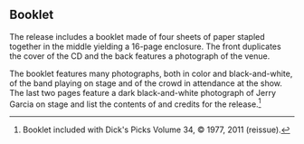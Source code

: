
==Booklet==

The release includes a booklet made of four sheets of paper stapled together in the middle yielding a 16-page enclosure.  The front duplicates the cover of the CD and the back features a photograph of the venue.

The booklet features many photographs, both in color and black-and-white, of the band playing on stage and of the crowd in attendance at the show.  The last two pages feature a dark black-and-white photograph of Jerry Garcia on stage and list the contents of and credits for the release.<ref>Booklet included with Dick's Picks Volume 34, &copy; 1977, 2011 (reissue).</ref>

